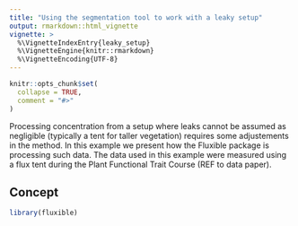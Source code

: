 ```yaml
---
title: "Using the segmentation tool to work with a leaky setup"
output: rmarkdown::html_vignette
vignette: >
  %\VignetteIndexEntry{leaky_setup}
  %\VignetteEngine{knitr::rmarkdown}
  %\VignetteEncoding{UTF-8}
---
```


```r
knitr::opts_chunk$set(
  collapse = TRUE,
  comment = "#>"
)
```

Processing concentration from a setup where leaks cannot be assumed as negligible (typically a tent for taller vegetation) requires some adjustements in the method.
In this example we present how the Fluxible package is processing such data.
The data used in this example were measured using a flux tent during the Plant Functional Trait Course (REF to data paper).

<!-- Figure showing a typical flux with clear segments -->

## Concept

```r
library(fluxible)
```
